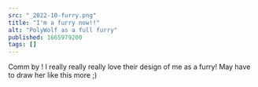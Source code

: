 ```yaml
---
src: "_2022-10-furry.png"
title: "I'm a furry now!!"
alt: "PolyWolf as a full furry"
published: 1665979200
tags: []
---
```


Comm by <TwitterLink username="woobin94" />! I really really really love their design of me as a furry! May have to draw her like this more ;)
